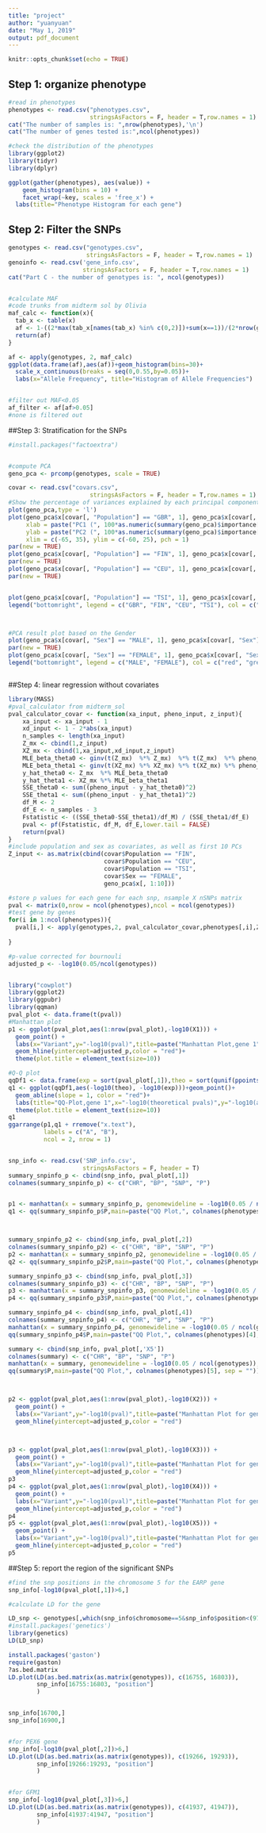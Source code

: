 ```yaml
---
title: "project"
author: "yuanyuan"
date: "May 1, 2019"
output: pdf_document
---
```


```r
knitr::opts_chunk$set(echo = TRUE)
```


## Step 1: organize phenotype
```r
#read in phenotypes
phenotypes <- read.csv("phenotypes.csv",
                       stringsAsFactors = F, header = T,row.names = 1)
cat("The number of samples is: ",nrow(phenotypes),'\n')
cat("The number of genes tested is:",ncol(phenotypes))

#check the distribution of the phenotypes
library(ggplot2)
library(tidyr)
library(dplyr)

ggplot(gather(phenotypes), aes(value)) + 
    geom_histogram(bins = 10) + 
    facet_wrap(~key, scales = 'free_x') +
  labs(title="Phenotype Histogram for each gene")


```
## Step 2: Filter the SNPs
```r
genotypes <- read.csv("genotypes.csv",
                      stringsAsFactors = F, header = T,row.names = 1)
genoinfo <- read.csv('gene_info.csv',
                     stringsAsFactors = F, header = T,row.names = 1)
cat("Part C - the number of genotypes is: ", ncol(genotypes))


#calculate MAF
#code trunks from midterm sol by Olivia
maf_calc <- function(x){
  tab_x <- table(x)
  af <- 1-((2*max(tab_x[names(tab_x) %in% c(0,2)])+sum(x==1))/(2*nrow(genotypes)))
  return(af)
}

af <- apply(genotypes, 2, maf_calc)
ggplot(data.frame(af),aes(af))+geom_histogram(bins=30)+
  scale_x_continuous(breaks = seq(0,0.55,by=0.05))+
  labs(x="Allele Frequency", title="Histogram of Allele Frequencies")


#filter out MAF<0.05
af_filter <- af[af>0.05]
#none is filtered out

```
##Step 3: Stratification for the SNPs
```r
#install.packages("factoextra")


#compute PCA
geno_pca <- prcomp(genotypes, scale = TRUE)

covar <- read.csv("covars.csv",
                       stringsAsFactors = F, header = T,row.names = 1)
#Show the percentage of variances explained by each principal component
plot(geno_pca,type = 'l')
plot(geno_pca$x[covar[, "Population"] == "GBR", 1], geno_pca$x[covar[, "Population"] == "GBR", 2], main = "Genotype PCA,Population", 
     xlab = paste("PC1 (", 100*as.numeric(summary(geno_pca)$importance[, 1][2]), "%)", sep = ""),
     ylab = paste("PC2 (", 100*as.numeric(summary(geno_pca)$importance[, 2][2]), "%)", sep = ""),
     xlim = c(-65, 35), ylim = c(-60, 25), pch = 1)
par(new = TRUE)
plot(geno_pca$x[covar[, "Population"] == "FIN", 1], geno_pca$x[covar[, "Population"] == "FIN", 2], col = "red", xlim = c(-65, 35), ylim = c(-60, 25), xlab = "", ylab = "", pch = 2)
par(new = TRUE)
plot(geno_pca$x[covar[, "Population"] == "CEU", 1], geno_pca$x[covar[, "Population"] == "CEU", 2], col = "green", xlim = c(-65, 35), ylim = c(-60, 25), xlab = "", ylab = "", pch = 3)
par(new = TRUE)


plot(geno_pca$x[covar[, "Population"] == "TSI", 1], geno_pca$x[covar[, "Population"] == "TSI", 2], col = "blue", xlim = c(-65, 35), ylim = c(-60, 25), xlab = "", ylab = "", pch = 4)
legend("bottomright", legend = c("GBR", "FIN", "CEU", "TSI"), col = c("black", "red", "green", "blue"), pch = c(1, 2, 3, 4))



#PCA result plot based on the Gender
plot(geno_pca$x[covar[, "Sex"] == "MALE", 1], geno_pca$x[covar[, "Sex"] == "MALE", 2], col = "red", xlim = c(-65, 35), ylim = c(-60, 25), xlab = "", ylab = "", pch = 2, main = 'Genotype PCA, gender')
par(new = TRUE)
plot(geno_pca$x[covar[, "Sex"] == "FEMALE", 1], geno_pca$x[covar[, "Sex"] == "FEMALE", 2], col = "grey", xlim = c(-65, 35), ylim = c(-60, 25), xlab = "", ylab = "", pch = 3)
legend("bottomright", legend = c("MALE", "FEMALE"), col = c("red", "grey"), pch = c(2, 3))



```

##Step 4: linear regression without covariates
```r
library(MASS)
#pval_calculator from midterm_sol
pval_calculator_covar <- function(xa_input, pheno_input, z_input){
    xa_input <- xa_input - 1
    xd_input <- 1 - 2*abs(xa_input)
    n_samples <- length(xa_input)
    Z_mx <- cbind(1,z_input)                                                              
    XZ_mx <- cbind(1,xa_input,xd_input,z_input)                                           
    MLE_beta_theta0 <- ginv(t(Z_mx)  %*% Z_mx)  %*% t(Z_mx)  %*% pheno_input              
    MLE_beta_theta1 <- ginv(t(XZ_mx) %*% XZ_mx) %*% t(XZ_mx) %*% pheno_input            
    y_hat_theta0 <- Z_mx  %*% MLE_beta_theta0                                             
    y_hat_theta1 <- XZ_mx %*% MLE_beta_theta1                                            
    SSE_theta0 <- sum((pheno_input - y_hat_theta0)^2)                                    
    SSE_theta1 <- sum((pheno_input - y_hat_theta1)^2)                                     
    df_M <- 2
    df_E <- n_samples - 3
    Fstatistic <- ((SSE_theta0-SSE_theta1)/df_M) / (SSE_theta1/df_E)
    pval <- pf(Fstatistic, df_M, df_E,lower.tail = FALSE)
    return(pval)
}
#include population and sex as covariates, as well as first 10 PCs
Z_input <- as.matrix(cbind(covar$Population == "FIN", 
                           covar$Population == "CEU",
                           covar$Population == "TSI", 
                           covar$Sex == "FEMALE",
                           geno_pca$x[, 1:10]))

#store p values for each gene for each snp, nsample X nSNPs matrix
pval <- matrix(0,nrow = ncol(phenotypes),ncol = ncol(genotypes))
#test gene by genes
for(i in 1:ncol(phenotypes)){
  pval[i,] <- apply(genotypes,2, pval_calculator_covar,phenotypes[,i],Z_input)
  
}

#p-value corrected for bournouli
adjusted_p <- -log10(0.05/ncol(genotypes))


library("cowplot")
library(ggplot2)
library(ggpubr)
library(qqman)
pval_plot <- data.frame(t(pval))
#Manhattan plot
p1 <- ggplot(pval_plot,aes(1:nrow(pval_plot),-log10(X1))) +
  geom_point() +
  labs(x="Variant",y="-log10(pval)",title=paste("Manhattan Plot,gene 1",colnames(phenotypes)[1]))+
  geom_hline(yintercept=adjusted_p,color = "red")+
  theme(plot.title = element_text(size=10))

#Q-Q plot
qqDf1 <- data.frame(exp = sort(pval_plot[,1]),theo = sort(qunif(ppoints(nrow(pval_plot)))))
q1 <- ggplot(qqDf1,aes(-log10(theo), -log10(exp)))+geom_point()+
  geom_abline(slope = 1, color = "red")+
  labs(title="QQ-Plot,gene 1",x="-log10(theoretical pvals)",y="-log10(acquired pvals)")+
  theme(plot.title = element_text(size=10))
q1
ggarrange(p1,q1 + rremove("x.text"), 
          labels = c("A", "B"),
          ncol = 2, nrow = 1)


snp_info <- read.csv('SNP_info.csv',
                     stringsAsFactors = F, header = T)
summary_snpinfo_p <- cbind(snp_info, pval_plot[,1])
colnames(summary_snpinfo_p) <- c("CHR", "BP", "SNP", "P")


p1 <- manhattan(x = summary_snpinfo_p, genomewideline = -log10(0.05 / ncol(genotypes)), suggestiveline = FALSE, col = c("blue4", "orange3"), annotatePval = 0.05 / ncol(genotypes), annotateTop = TRUE, main = paste("Manhattan Plot,", colnames(phenotypes)[1], sep = ""))
q1 <- qq(summary_snpinfo_p$P,main=paste("QQ Plot,", colnames(phenotypes)[1], sep = ""))



summary_snpinfo_p2 <- cbind(snp_info, pval_plot[,2])
colnames(summary_snpinfo_p2) <- c("CHR", "BP", "SNP", "P")
p2 <- manhattan(x = summary_snpinfo_p2, genomewideline = -log10(0.05 / ncol(genotypes)), suggestiveline = FALSE, col = c("blue4", "orange3"), annotatePval = 0.05 / ncol(genotypes), annotateTop = TRUE, main = paste("Manhattan Plot,", colnames(phenotypes)[2], sep = ""))
q2 <- qq(summary_snpinfo_p2$P,main=paste("QQ Plot,", colnames(phenotypes)[2], sep = ""))

summary_snpinfo_p3 <- cbind(snp_info, pval_plot[,3])
colnames(summary_snpinfo_p3) <- c("CHR", "BP", "SNP", "P")
p3 <- manhattan(x = summary_snpinfo_p3, genomewideline = -log10(0.05 / ncol(genotypes)), suggestiveline = FALSE, col = c("blue4", "orange3"), annotatePval = 0.05 / ncol(genotypes), annotateTop = TRUE, main = paste("Manhattan Plot,", colnames(phenotypes)[3], sep = ""))
p4 <- qq(summary_snpinfo_p3$P,main=paste("QQ Plot,", colnames(phenotypes)[3], sep = ""))

summary_snpinfo_p4 <- cbind(snp_info, pval_plot[,4])
colnames(summary_snpinfo_p4) <- c("CHR", "BP", "SNP", "P")
manhattan(x = summary_snpinfo_p4, genomewideline = -log10(0.05 / ncol(genotypes)), suggestiveline = FALSE, col = c("blue4", "orange3"), annotatePval = 0.05 / ncol(genotypes), annotateTop = F, main = paste("Manhattan Plot,", colnames(phenotypes)[4], sep = ""))
qq(summary_snpinfo_p4$P,main=paste("QQ Plot,", colnames(phenotypes)[4], sep = ""))

summary <- cbind(snp_info, pval_plot[,'X5'])
colnames(summary) <- c("CHR", "BP", "SNP", "P")
manhattan(x = summary, genomewideline = -log10(0.05 / ncol(genotypes)), suggestiveline = FALSE, col = c("blue4", "orange3"), annotatePval = 0.05 / ncol(genotypes), annotateTop = F, main = paste("Manhattan Plot,", colnames(phenotypes)[5], sep = ""))
qq(summary$P,main=paste("QQ Plot,", colnames(phenotypes)[5], sep = ""))



p2 <- ggplot(pval_plot,aes(1:nrow(pval_plot),-log10(X2))) +
  geom_point() +
  labs(x="Variant",y="-log10(pval)",title=paste("Manhattan Plot for gene 2",colnames(phenotypes)[2]))+
  geom_hline(yintercept=adjusted_p,color = "red")



p3 <- ggplot(pval_plot,aes(1:nrow(pval_plot),-log10(X3))) +
  geom_point() +
  labs(x="Variant",y="-log10(pval)",title=paste("Manhattan Plot for gene 3",colnames(phenotypes)[3]))+
  geom_hline(yintercept=adjusted_p,color = "red")
p3
p4 <- ggplot(pval_plot,aes(1:nrow(pval_plot),-log10(X4))) +
  geom_point() +
  labs(x="Variant",y="-log10(pval)",title=paste("Manhattan Plot for gene 4",colnames(phenotypes)[4]))+
  geom_hline(yintercept=adjusted_p,color = "red")
p4
p5 <- ggplot(pval_plot,aes(1:nrow(pval_plot),-log10(X5))) +
  geom_point() +
  labs(x="Variant",y="-log10(pval)",title=paste("Manhattan Plot for gene 5",colnames(phenotypes)[5]))+
  geom_hline(yintercept=adjusted_p,color = "red")
p5

```



##Step 5: report the region of the significant SNPs
```r
#find the snp positions in the chromosome 5 for the EARP gene
snp_info[-log10(pval_plot[,1])>6,]

#calculate LD for the gene

LD_snp <- genotypes[,which(snp_info$chromosome==5&snp_info$position<(97035174+40000)&snp_info$position<(96868550-40000))]
#install.packages('genetics')
library(genetics)
LD(LD_snp)

install.packages('gaston')
require(gaston)
?as.bed.matrix
LD.plot(LD(as.bed.matrix(as.matrix(genotypes)), c(16755, 16803)), 
        snp_info[16755:16803, "position"]
        )


snp_info[16700,]
snp_info[16900,]


#for PEX6 gene
snp_info[-log10(pval_plot[,2])>6,]
LD.plot(LD(as.bed.matrix(as.matrix(genotypes)), c(19266, 19293)), 
        snp_info[19266:19293, "position"]
        )


#for GFM1
snp_info[-log10(pval_plot[,3])>6,]
LD.plot(LD(as.bed.matrix(as.matrix(genotypes)), c(41937, 41947)), 
        snp_info[41937:41947, "position"]
        )


```